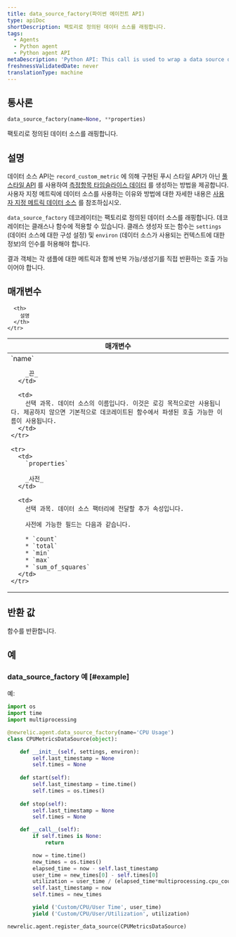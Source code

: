 ```yaml
---
title: data_source_factory(파이썬 에이전트 API)
type: apiDoc
shortDescription: 팩토리로 정의된 데이터 소스를 래핑합니다.
tags:
  - Agents
  - Python agent
  - Python agent API
metaDescription: 'Python API: This call is used to wrap a data source defined as a factory.'
freshnessValidatedDate: never
translationType: machine
---
```


## 통사론

```py
data_source_factory(name=None, **properties)
```

팩토리로 정의된 데이터 소스를 래핑합니다.

## 설명

데이터 소스 API는 `record_custom_metric` 에 의해 구현된 푸시 스타일 API가 아닌 [풀 스타일 API](/docs/agents/python-agent/supported-features/python-custom-metrics#push-versus-pull-interfaces) 를 사용하여 [측정항목 타임슬라이스 데이터](/docs/data-analysis/metrics/analyze-your-metrics/data-collection-metric-timeslice-event-data#timeslice-data) 를 생성하는 방법을 제공합니다. 사용자 지정 메트릭에 데이터 소스를 사용하는 이유와 방법에 대한 자세한 내용은 [사용자 지정 메트릭 데이터 소스](/docs/agents/python-agent/supported-features/python-custom-metrics#custom-metric-data-sources) 를 참조하십시오.

`data_source_factory` 데코레이터는 팩토리로 정의된 데이터 소스를 래핑합니다. 데코레이터는 클래스나 함수에 적용할 수 있습니다. 클래스 생성자 또는 함수는 `settings` (데이터 소스에 대한 구성 설정) 및 `environ` (데이터 소스가 사용되는 컨텍스트에 대한 정보)의 인수를 허용해야 합니다.

결과 객체는 각 샘플에 대한 메트릭과 함께 반복 가능/생성기를 직접 반환하는 호출 가능이어야 합니다.

## 매개변수

<table>
  <thead>
    <tr>
      <th width="25%">
        매개변수
      </th>

      <th>
        설명
      </th>
    </tr>
  </thead>

  <tbody>
    <tr>
      <td>
        `name`

        _끈_
      </td>

      <td>
        선택 과목. 데이터 소스의 이름입니다. 이것은 로깅 목적으로만 사용됩니다. 제공하지 않으면 기본적으로 데코레이트된 함수에서 파생된 호출 가능한 이름이 사용됩니다.
      </td>
    </tr>

    <tr>
      <td>
        `properties`

        _사전_
      </td>

      <td>
        선택 과목. 데이터 소스 팩터리에 전달할 추가 속성입니다.

        사전에 가능한 필드는 다음과 같습니다.

        * `count`
        * `total`
        * `min`
        * `max`
        * `sum_of_squares`
      </td>
    </tr>
  </tbody>
</table>

## 반환 값

함수를 반환합니다.

## 예

### data_source_factory 예 [#example]

예:

```py
import os
import time
import multiprocessing

@newrelic.agent.data_source_factory(name='CPU Usage')
class CPUMetricsDataSource(object):

    def __init__(self, settings, environ):
        self.last_timestamp = None
        self.times = None
 
    def start(self):
        self.last_timestamp = time.time()
        self.times = os.times()
 
    def stop(self):
        self.last_timestamp = None
        self.times = None

    def __call__(self):
        if self.times is None:
            return

        now = time.time()
        new_times = os.times()
        elapsed_time = now - self.last_timestamp
        user_time = new_times[0] - self.times[0]
        utilization = user_time / (elapsed_time*multiprocessing.cpu_count())
        self.last_timestamp = now
        self.times = new_times

        yield ('Custom/CPU/User Time', user_time)
        yield ('Custom/CPU/User/Utilization', utilization)

newrelic.agent.register_data_source(CPUMetricsDataSource)
```